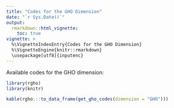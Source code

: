 ```yaml
---
title: "Codes for the GHO Dimension"
date: "`r Sys.Date()`"
output:
  rmarkdown::html_vignette:
    toc: true
vignette: >
  %\VignetteIndexEntry{Codes for the GHO Dimension}
  %\VignetteEngine{knitr::rmarkdown}
  \usepackage[utf8]{inputenc}
---
```


Available codes for the GHO dimension:

```r
library(rgho)
library(knitr)
```

```r
kable(rgho:::to_data_frame(get_gho_codes(dimension = "GHO")))
```
